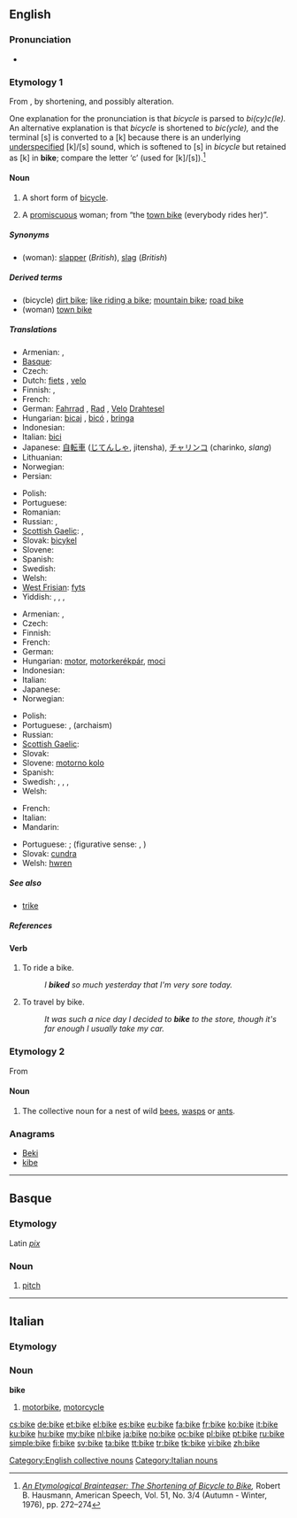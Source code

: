 ==English==
{{wikipedia|dab=bike}}

===Pronunciation===
* {{audio|en-us-bike.ogg|Audio (US)}}
*: {{rhymes|aɪk}}

===Etymology 1===
From  {{term|bicycle||lang=en}}, by shortening, and possibly alteration.

One explanation for the pronunciation is that ''bicycle'' is parsed to ''bi(cy)c(le).'' An alternative explanation is that ''bicycle'' is shortened to ''bic(ycle),'' and the terminal [s] is converted to a [k] because there is an underlying [[w:underspecification|underspecified]] [k]/[s] sound, which is softened to [s] in ''bicycle'' but retained as [k] in '''bike'''; compare the letter ‘c’ (used for [k]/[s]).<ref>''[http://www.jstor.org/stable/454976 An Etymological Brainteaser: The Shortening of Bicycle to Bike],'' Robert B. Hausmann, American Speech, Vol. 51, No. 3/4 (Autumn - Winter, 1976), pp. 272–274</ref>

====Noun====
{{en-noun}}

# A short form of [[bicycle]].
# {{slang}} A [[promiscuous]] woman; from “the [[town bike]] (everybody rides her)”.

=====Synonyms=====
* (woman): [[slapper]] (''British''), [[slag]] (''British'')

=====Derived terms=====
* (bicycle) [[dirt bike]]; [[like riding a bike]]; [[mountain bike]]; [[road bike]]
* (woman) [[town bike]]

=====Translations=====
<!--Add short forms only, if possible-->
{{trans-top|bicycle}}
* Armenian: {{t-|hy|հեծանիվ|tr=heçaniv}},  {{qualifier|colloquial}} {{t|hy|հեծո|tr=heço}}
* [[Basque]]: {{t|eu|bizikleta|xs=Basque}}
* Czech: {{t+|cs|kolo|n}}
* Dutch: [[fiets]] {{m}}, [[velo]] {{m}} {{qualifier|slang|Belgium}}
* Finnish: {{t+|fi|pyörä}}, {{t+|fi|polkupyörä}}
* French: {{t+|fr|vélo|m}}
* German: [[Fahrrad]] {{n}}, [[Rad#German|Rad]] {{n}}, [[Velo]] {{n}} {{qualifier|Switzerland|colloquial}} [[Drahtesel]]
* Hungarian: [[bicaj]] {{qualifier|slang}}, [[bicó]] {{qualifier|slang}}, [[bringa]] {{qualifier|slang}}
* Indonesian: {{t+|id|sepeda|xs=Indonesian}}
* Italian: [[bici]] {{qualifier|slang}} {{f}} <!-- this is the full form and so is not equivalent to "bike": [[bicicletta]] {{f}}-->
* Japanese: [[自転車]] ([[じてんしゃ]], jitensha), [[チャリンコ]] (charinko, ''slang'')
* Lithuanian: {{t|lt|dviratis|m|xs=Lithuanian}}
* Norwegian: {{t+|no|sykkel|m}}
* Persian: {{t|fa|دوچرخه|sc=fa-Arab}}
{{trans-mid}}
* Polish: {{t+|pl|rower|m}}
* Portuguese: {{t+|pt|bicicleta|f}}
* Romanian: {{t+|ro|bicicletă|f}}
* Russian: {{t+|ru|велосипед|tr=velosipéd}},  {{qualifier|colloquial}} {{t+|ru|велик|tr=vélik}}
* [[Scottish Gaelic]]: {{t-|gd|baic|m|xs=Scottish Gaelic}},  {{t-|gd|bàic|m|xs=Scottish Gaelic}}
* Slovak: [[bicykel]] {{m}}
* Slovene: {{t+|sl|kolo|n}}
* Spanish: {{t-|es|bici|f}}
* Swedish: {{t+|sv|cykel|c}}
* Welsh: {{t-|cy|beic|m|xs=Welsh}}
* [[West Frisian]]: [[fyts]]
* Yiddish: {{t-|yi|ביציקל|m|tr=bitsíkl|xs=Yiddish}}, {{t-|yi|ראָווער|m|tr=róver|xs=Yiddish}}, {{t-|yi|וועלאָסיפּעד|m|tr=velosipéd|xs=Yiddish}}, {{t-|yi|ביציקלעט|m|tr=bitsiklét|xs=Yiddish}}
{{trans-bottom}}

{{trans-top|motorcycle}}
* Armenian: {{t-|hy|մոտոցիկլետ|tr=motoc’iklet}},  {{qualifier|colloquial}} {{t-|hy|մոտո|tr=moto}}
* Czech: {{t+|cs|motorka|f}}
* Finnish: {{t+|fi|moottoripyörä}}
* French: {{t+|fr|moto|f}}
* German: {{t+|de|Motorrad|n}}
* Hungarian: [[motor]], [[motorkerékpár]], [[moci]] {{qualifier|slang}}
* Indonesian: {{t+|id|sepeda motor|xs=Indonesian}}
* Italian: {{t+|it|moto|f}}
* Japanese: {{t-|ja|バイク|tr=baiku}}
* Norwegian: {{t-|no|motorsykkel|m}}
{{trans-mid}}
* Polish: {{t-|pl|motocykl|m}}
* Portuguese: {{t+|pt|mota|f}}, {{t+|pt|motocicleta|f}} (archaism)
* Russian: {{t+|ru|мотоцикл|m|tr=motoc’íkl}}
* [[Scottish Gaelic]]: {{t-|gd|bàic|m|xs=Scottish Gaelic}}
* Slovak: {{t-|sk|motorka|f}}
* Slovene: [[motorno kolo]] {{n}}
* Spanish: {{t+|es|moto|f}}
* Swedish: {{t|sv|mc|c}}, {{t|sv|MC|c}}, {{t|sv|motorcykel|c}}, {{t|sv|båge|c}} {{qualifier|slang}}
* Welsh: {{t-|cy|beic modur|m|xs=Welsh}}
{{trans-bottom}}

{{trans-top|promiscuous woman}}
* French: {{t+|fr|pute|f}}
* Italian: {{t+|it|puttana|f}}
* Mandarin: {{t|cmn|公交车 (Lit：Bus)|tr=gong1 jiao1 che1|sc=Hani}}
{{trans-mid}}
* Portuguese: {{t+|pt|puta|f}}; (figurative sense: {{t+|pt|vaca|f}}, {{t+|pt|cabra|f}})
* Slovak: [[cundra]] {{f}}
* Welsh: [[hwren]] {{f}}
{{trans-bottom}}

=====See also=====
* [[trike]]

=====References=====
<references/>

====Verb====
{{en-verb|bik|es}}

# To ride a bike.
#: ''I '''biked''' so much yesterday that I'm very sore today.''
# To travel by bike.
#: ''It was such a nice day I decided to '''bike''' to the store, though it's far enough I usually take my car.''

===Etymology 2===
From {{etyl|enm|en}}

====Noun====
{{en-noun}}

# {{context|northern|_|British}} The collective noun for a nest of wild [[bees]], [[wasps]] or [[ants]].

===Anagrams===
* [[Beki#English|Beki]]
* [[kibe#English|kibe]]

[[Category:English collective nouns]]

----

==Basque==

===Etymology===
Latin ''[[pix]]''

===Noun===
{{infl|eu|noun}}

# [[pitch]]

----

==Italian==

===Etymology===
{{etyl|en|it}}

===Noun===
'''bike''' {{f|inv}}

# [[motorbike]], [[motorcycle]]

[[Category:Italian nouns]]

[[cs:bike]]
[[de:bike]]
[[et:bike]]
[[el:bike]]
[[es:bike]]
[[eu:bike]]
[[fa:bike]]
[[fr:bike]]
[[ko:bike]]
[[it:bike]]
[[ku:bike]]
[[hu:bike]]
[[my:bike]]
[[nl:bike]]
[[ja:bike]]
[[no:bike]]
[[oc:bike]]
[[pl:bike]]
[[pt:bike]]
[[ru:bike]]
[[simple:bike]]
[[fi:bike]]
[[sv:bike]]
[[ta:bike]]
[[tt:bike]]
[[tr:bike]]
[[tk:bike]]
[[vi:bike]]
[[zh:bike]]